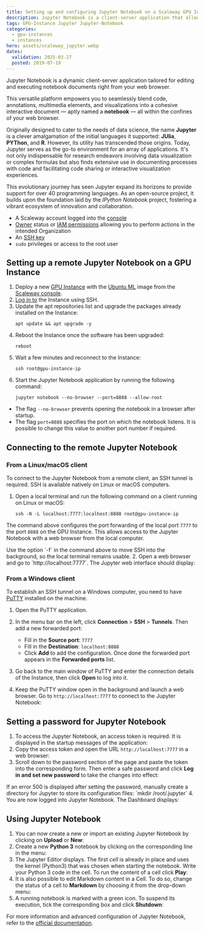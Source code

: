 ```yaml
---
title: Setting up and configuring Jupyter Notebook on a Scaleway GPU Instance
description: Jupyter Notebook is a client-server application that allows to edit and run Notebook-documents in a web browser.
tags: GPU-Instance Jupyter Jupyter-Notebook
categories:
  - gpu-instances
  - instances
hero: assets/scaleway_jupyter.webp
dates:
  validation: 2025-03-27
  posted: 2019-07-19
---
```



Jupyter Notebook is a dynamic client-server application tailored for editing and executing notebook documents right from your web browser.

This versatile platform empowers you to seamlessly blend code, annotations, multimedia elements, and visualizations into a cohesive interactive document — aptly named a **notebook** — all within the confines of your web browser.

Originally designed to cater to the needs of data science, the name **Jupyter** is a clever amalgamation of the initial languages it supported: **JUlia**, **PYThon**, and **R**. However, its utility has transcended those origins. Today, Jupyter serves as the go-to environment for an array of applications. It's not only indispensable for research endeavors involving data visualization or complex formulas but also finds extensive use in documenting processes with code and facilitating code sharing or interactive visualization experiences.

This evolutionary journey has seen Jupyter expand its horizons to provide support for over 40 programming languages. As an open-source project, it builds upon the foundation laid by the *IPython Notebook* project, fostering a vibrant ecosystem of innovation and collaboration.

<Requirements />

- A Scaleway account logged into the [console](https://console.scaleway.com)
- [Owner](/iam/concepts/#owner) status or [IAM permissions](/iam/concepts/#permission) allowing you to perform actions in the intended Organization
- An [SSH key](/organizations-and-projects/how-to/create-ssh-key/)
- `sudo` privileges or access to the root user

## Setting up a remote Jupyter Notebook on a GPU Instance

1. Deploy a new [GPU Instance](/instances/how-to/create-an-instance/) with the [Ubuntu ML](https://www.scaleway.com/en/imagehub/) image from the [Scaleway console](https://console.scaleway.com).
2. [Log in to](/instances/how-to/connect-to-instance/) the Instance using SSH.
3. Update the apt repositories list and upgrade the packages already installed on the Instance:
    ```
    apt update && apt upgrade -y
    ```
4. Reboot the Instance once the software has been upgraded:
    ```
    reboot
    ```
5. Wait a few minutes and reconnect to the Instance:
    ```
    ssh root@gpu-instance-ip
    ```
6. Start the Jupyter Notebook application by running the following command:
    ```
    jupyter notebook --no-browser --port=8888 --allow-root
    ```

  * The flag `--no-browser` prevents opening the notebook in a browser after startup.
  * The flag `port=8888` specifies the port on which the notebook listens. It is possible to change this value to another port number if required.

## Connecting to the remote Jupyter Notebook

### From a Linux/macOS client

To connect to the Jupyter Notebook from a remote client, an SSH tunnel is required. SSH is available natively on Linux or macOS computers.

1. Open a local terminal and run the following command on a client running on Linux or macOS:
    ```
    ssh -N -L localhost:7777:localhost:8888 root@gpu-instance-ip
    ```

  The command above configures the port forwarding of the local port `7777` to the port `8888` on the GPU Instance. This allows access to the Jupyter Notebook with a web browser from the local computer.

  <Message type="tip">
    Use the option `-f` in the command above to move SSH into the background, so the local terminal remains usable.
  </Message>
2. Open a web browser and go to `http://localhost:7777`. The Jupyter web interface should display:
    <Lightbox src="scaleway-login_mac.webp" alt="" />

### From a Windows client

To establish an SSH tunnel on a Windows computer, you need to have [PuTTY](https://www.chiark.greenend.org.uk/~sgtatham/putty/latest.html) installed on the machine.

1. Open the PuTTY application.
2. In the menu bar on the left, click **Connection** > **SSH** > **Tunnels**. Then add a new forwarded port:
    - Fill in the **Source port**: `7777`
    - Fill in the **Destination**: `localhost:8888`
    - Click **Add** to add the configuration. Once done the forwarded port appears in the **Forwarded ports** list.

    <Lightbox src="scaleway-putty.webp" alt="" />
3. Go back to the main window of PuTTY and enter the connection details of the Instance, then click **Open** to log into it.
4. Keep the PuTTY window open in the background and launch a web browser. Go to `http://localhost:7777` to connect to the Jupyter Notebook:
    <Lightbox src="scaleway-login_win.webp" alt="" />

## Setting a password for Jupyter Notebook

1. To access the Jupyter Notebook, an access token is required. It is displayed in the startup messages of the application:
    <Lightbox src="scaleway-token.webp" alt="" />
2. Copy the access token and open the URL `http://localhost:7777` in a web browser:
    <Lightbox src="scaleway-login_mac.webp" alt="" />
3. Scroll down to the password section of the page and paste the token into the corresponding form. Then enter a safe password and click **Log in and set new password** to take the changes into effect:
    <Lightbox src="scaleway-setup_password.webp" alt="" />

  <Message type="tip">
    If an error 500 is displayed after setting the password, manually create a directory for Jupyter to store its configuration files: `mkdir /root/.jupyter`
  </Message>
4. You are now logged into Jupyter Notebook. The Dashboard displays:
    <Lightbox src="scaleway-jupyter_dashboard.webp" alt="" />

## Using Jupyter Notebook

1. You can now create a new or import an existing Jupyter Notebook by clicking on **Upload** or **New**:
    <Lightbox src="scaleway-upload_create_notebook.webp" alt="" />
2. Create a new **Python 3** notebook by clicking on the corresponding line in the menu:
    <Lightbox src="scaleway-new_notebook.webp" alt="" />
3. The Jupyter Editor displays. The first _cell_ is already in place and uses the kernel (Python3) that was chosen when starting the notebook. Write your Python 3 code in the cell. To run the content of a cell click **Play**:
    <Lightbox src="scaleway-jupyter_editor.webp" alt="" />
4. It is also possible to edit Markdown content in a Cell. To do so, change the status of a cell to **Markdown** by choosing it from the drop-down menu:
    <Lightbox src="scaleway-jupyter_markdown.webp" alt="" />
5. A running notebook is marked with a green icon. To suspend its execution, tick the corresponding box and click **Shutdown**:
    <Lightbox src="scaleway-running_notebook.webp" alt="" />

For more information and advanced configuration of Jupyter Notebook, refer to the [official documentation](https://jupyter-notebook.readthedocs.io/en/stable/examples/Notebook/examples_index.html).